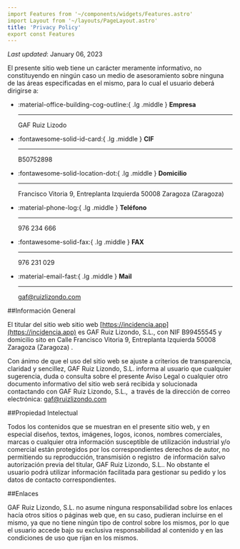 ```yaml
---
import Features from '~/components/widgets/Features.astro'
import Layout from '~/layouts/PageLayout.astro'
title: 'Privacy Policy'
export const Features
---
```


_Last updated_: January 06, 2023


El presente sitio web tiene un carácter meramente informativo, no constituyendo en ningún caso un medio de asesoramiento sobre ninguna de las áreas especificadas en el mismo, para lo cual el usuario deberá dirigirse a:
<div class="grid cards" markdown>

-   :material-office-building-cog-outline:{ .lg .middle } __Empresa__

    ---

    GAF  Ruiz Lizodo


-   :fontawesome-solid-id-card:{ .lg .middle } __CIF__

    ---

    B50752898

- :fontawesome-solid-location-dot:{ .lg .middle } __Domicilio__ 

    ---

    Francisco Vitoria 9, Entreplanta Izquierda 50008 Zaragoza (Zaragoza)

- :material-phone-log:{ .lg .middle } __Teléfono__ 

    ---

    976 234 666

- :fontawesome-solid-fax:{ .lg .middle } __FAX__ 

    ---

    976 231 029

- :material-email-fast:{ .lg .middle } __Mail__ 

    ---

    gaf@ruizlizondo.com

</div>


##Información General

El titular del sitio web sitio web [https://incidencia.app](https://incidencia.app) es GAF Ruiz Lizondo, S.L., con NIF B99455545 y domicilio sito en Calle Francisco Vitoria 9, Entreplanta Izquierda 50008 Zaragoza (Zaragoza) .

Con ánimo de que el uso del sitio web se ajuste a criterios de transparencia, claridad y sencillez, GAF Ruiz Lizondo, S.L. informa al usuario que cualquier sugerencia, duda o consulta sobre el presente Aviso Legal o cualquier otro documento informativo del sitio web será recibida y solucionada contactando con GAF Ruiz Lizondo, S.L.,  a través de la dirección de correo electrónica: gaf@ruizlizondo.com

##Propiedad Intelectual

Todos los contenidos que se muestran en el presente sitio web, y en especial diseños, textos, imágenes, logos, iconos, nombres comerciales, marcas o cualquier otra información susceptible de utilización industrial y/o comercial están protegidos por los correspondientes derechos de autor, no permitiendo su reproducción, transmisión o registro  de información salvo autorización previa del titular, GAF Ruiz Lizondo, S.L.. No obstante el usuario podrá utilizar información facilitada para gestionar su pedido y los datos de contacto correspondientes.

##Enlaces

GAF Ruiz Lizondo, S.L. no asume ninguna responsabilidad sobre los enlaces hacía otros sitios o páginas web que, en su caso, pudieran incluirse en el mismo, ya que no tiene ningún tipo de control sobre los mismos, por lo que el usuario accede bajo su exclusiva responsabilidad al contenido y en las condiciones de uso que rijan en los mismos.
